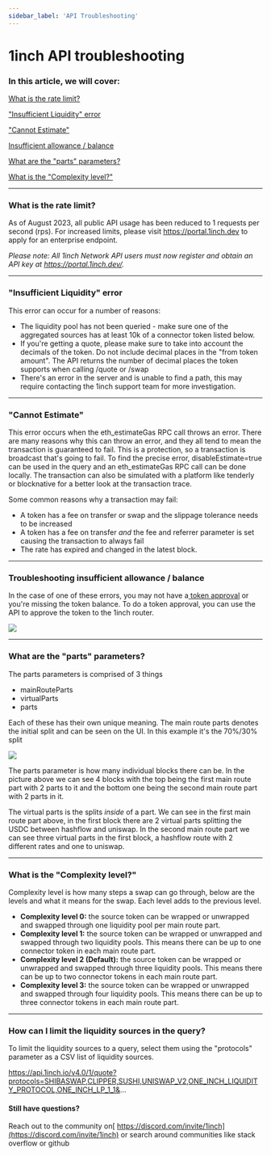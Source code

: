 ```yaml
---
sidebar_label: 'API Troubleshooting'
---
```

# 1inch API troubleshooting


### In this article, we will cover:


[What is the rate limit?](https://help.1inch.io/en/articles/5998758-1inch-api-troubleshooting#h_cdaa0dc28c)

["Insufficient Liquidity" error](https://help.1inch.io/en/articles/5998758-1inch-api-troubleshooting#h_26a92a140f)

["Cannot Estimate"](https://help.1inch.io/en/articles/5998758-1inch-api-troubleshooting#h_fdfd390620)

[Insufficient allowance / balance](https://help.1inch.io/en/articles/5998758-1inch-api-troubleshooting#h_57ea327d34)

[What are the "parts" parameters?](https://help.1inch.io/en/articles/5998758-1inch-api-troubleshooting#h_caa7c96bf6)

[What is the "Complexity level?"](https://help.1inch.io/en/articles/5998758-1inch-api-troubleshooting#h_f7a65b4db1)


---

### What is the rate limit?

As of August 2023, all public API usage has been reduced to 1 requests per second (rps). For increased limits, please visit https://portal.1inch.dev to apply for an enterprise endpoint. 

*Please note: All 1inch Network API users must now register and obtain an API key at https://portal.1inch.dev/.*

---

### "Insufficient Liquidity" error


This error can occur for a number of reasons:



* The liquidity pool has not been queried - make sure one of the aggregated sources has at least 10k of a connector token listed below.
* If you're getting a quote, please make sure to take into account the decimals of the token. Do not include decimal places in the "from token amount". The API returns the number of decimal places the token supports when calling /quote or /swap
* There's an error in the server and is unable to find a path, this may require contacting the 1inch support team for more investigation.


---

### "Cannot Estimate"


This error occurs when the eth_estimateGas RPC call throws an error. There are many reasons why this can throw an error, and they all tend to mean the transaction is guaranteed to fail. This is a protection, so a transaction is broadcast that's going to fail. To find the precise error, disableEstimate=true can be used in the query and an eth_estimateGas RPC call can be done locally. The transaction can also be simulated with a platform like tenderly or blocknative for a better look at the transaction trace.

Some common reasons why a transaction may fail:



* A token has a fee on transfer or swap and the slippage tolerance needs to be increased
* A token has a fee on transfer _and_ the fee and referrer parameter is set causing the transaction to always fail
* The rate has expired and changed in the latest block.


---

### Troubleshooting insufficient allowance / balance


In the case of one of these errors, you may not have a[ token approval](https://help.1inch.io/en/articles/6147312-token-approvals) or you're missing the token balance. To do a token approval, you can use the API to approve the token to the 1inch router.

![](./assets/insufficientAllowance.png)

---

### What are the "parts" parameters?


The parts parameters is comprised of 3 things

* mainRouteParts
* virtualParts
* parts

Each of these has their own unique meaning. The main route parts denotes the initial split and can be seen on the UI. In this example it's the 70%/30% split

![](./assets/routing.png)

The parts parameter is how many individual blocks there can be. In the picture above we can see 4 blocks with the top being the first main route part with 2 parts to it and the bottom one being the second main route part with 2 parts in it.

The virtual parts is the splits _inside_ of a part. We can see in the first main route part above, in the first block there are 2 virtual parts splitting the USDC between hashflow and uniswap. In the second main route part we can see three virtual parts in the first block, a hashflow route with 2 different rates and one to uniswap.

---

### What is the "Complexity level?"


Complexity level is how many steps a swap can go through, below are the levels and what it means for the swap. Each level adds to the previous level.



* **Complexity level 0:** the source token can be wrapped or unwrapped and swapped through one liquidity pool per main route part.
* **Complexity level 1:** the source token can be wrapped or unwrapped and swapped through two liquidity pools. This means there can be up to one connector token in each main route part.
* **Complexity level 2 (Default):** the source token can be wrapped or unwrapped and swapped through three liquidity pools. This means there can be up to two connector tokens in each main route part. 
* **Complexity level 3:** the source token can be wrapped or unwrapped and swapped through four liquidity pools. This means there can be up to three connector tokens in each main route part.


---

### How can I limit the liquidity sources in the query?


To limit the liquidity sources to a query, select them using the "protocols" parameter as a CSV list of liquidity sources.

https://api.1inch.io/v4.0/1/quote?protocols=SHIBASWAP,CLIPPER,SUSHI,UNISWAP_V2,ONE_INCH_LIQUIDITY_PROTOCOL,ONE_INCH_LP_1_1&...

#### Still have questions?


Reach out to the community on[ https://discord.com/invite/1inch](https://discord.com/invite/1inch) or search around communities like stack overflow or github
